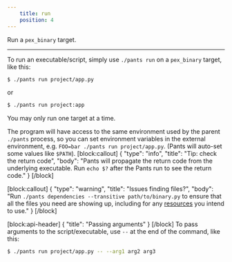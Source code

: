 ```yaml
---
    title: run
    position: 4
---
```


Run a `pex_binary` target.

---

To run an executable/script, simply use `./pants run` on a `pex_binary` target, like this:

```bash
$ ./pants run project/app.py
```

or

```bash
$ ./pants run project:app
```

You may only run one target at a time.

The program will have access to the same environment used by the parent `./pants` process, so you can set environment variables in the external environment, e.g. `FOO=bar ./pants run project/app.py`. (Pants will auto-set some values like `$PATH`).
[block:callout]
{
  "type": "info",
  "title": "Tip: check the return code",
  "body": "Pants will propagate the return code from the underlying executable. Run `echo $?` after the Pants run to see the return code."
}
[/block]

[block:callout]
{
  "type": "warning",
  "title": "Issues finding files?",
  "body": "Run `./pants dependencies --transitive path/to/binary.py` to ensure that all the files you need are showing up, including for any [resources](doc:resources) you intend to use."
}
[/block]

[block:api-header]
{
  "title": "Passing arguments"
}
[/block]
To pass arguments to the script/executable, use `--` at the end of the command, like this:

```bash
$ ./pants run project/app.py -- --arg1 arg2 arg3
```
